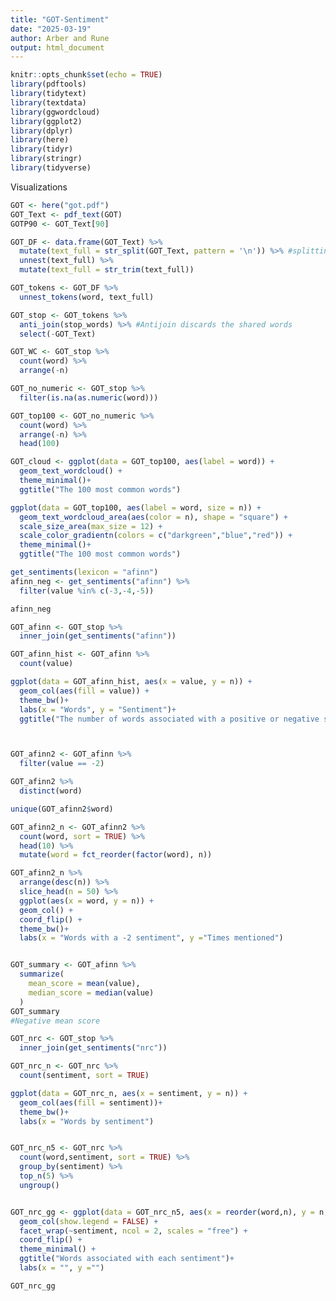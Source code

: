 ---
title: "GOT-Sentiment"
date: "2025-03-19"
author: Arber and Rune
output: html_document
---

```{r setup, include=FALSE}
knitr::opts_chunk$set(echo = TRUE)
library(pdftools)
library(tidytext)
library(textdata)
library(ggwordcloud)
library(ggplot2)
library(dplyr)
library(here)
library(tidyr)
library(stringr)
library(tidyverse)
```
Visualizations

```{r}
GOT <- here("got.pdf")
GOT_Text <- pdf_text(GOT)
GOTP90 <- GOT_Text[90]

GOT_DF <- data.frame(GOT_Text) %>%
  mutate(text_full = str_split(GOT_Text, pattern = '\n')) %>% #splitting the text
  unnest(text_full) %>%
  mutate(text_full = str_trim(text_full))

GOT_tokens <- GOT_DF %>%
  unnest_tokens(word, text_full)

GOT_stop <- GOT_tokens %>%
  anti_join(stop_words) %>% #Antijoin discards the shared words
  select(-GOT_Text)

GOT_WC <- GOT_stop %>%
  count(word) %>%
  arrange(-n)

GOT_no_numeric <- GOT_stop %>%
  filter(is.na(as.numeric(word)))

GOT_top100 <- GOT_no_numeric %>%
  count(word) %>%
  arrange(-n) %>%
  head(100)

GOT_cloud <- ggplot(data = GOT_top100, aes(label = word)) +
  geom_text_wordcloud() +
  theme_minimal()+
  ggtitle("The 100 most common words")

ggplot(data = GOT_top100, aes(label = word, size = n)) +
  geom_text_wordcloud_area(aes(color = n), shape = "square") +
  scale_size_area(max_size = 12) +
  scale_color_gradientn(colors = c("darkgreen","blue","red")) +
  theme_minimal()+
  ggtitle("The 100 most common words")

get_sentiments(lexicon = "afinn")
afinn_neg <- get_sentiments("afinn") %>%
  filter(value %in% c(-3,-4,-5))

afinn_neg

GOT_afinn <- GOT_stop %>%
  inner_join(get_sentiments("afinn"))

GOT_afinn_hist <- GOT_afinn %>%
  count(value)

ggplot(data = GOT_afinn_hist, aes(x = value, y = n)) +
  geom_col(aes(fill = value)) +
  theme_bw()+
  labs(x = "Words", y = "Sentiment")+
  ggtitle("The number of words associated with a positive or negative sentiment")



GOT_afinn2 <- GOT_afinn %>%
  filter(value == -2)

GOT_afinn2 %>%
  distinct(word)

unique(GOT_afinn2$word)

GOT_afinn2_n <- GOT_afinn2 %>%
  count(word, sort = TRUE) %>%
  head(10) %>%
  mutate(word = fct_reorder(factor(word), n))

GOT_afinn2_n %>%
  arrange(desc(n)) %>%
  slice_head(n = 50) %>%
  ggplot(aes(x = word, y = n)) +
  geom_col() +
  coord_flip() +
  theme_bw()+
  labs(x = "Words with a -2 sentiment", y ="Times mentioned")


GOT_summary <- GOT_afinn %>%
  summarize(
    mean_score = mean(value),
    median_score = median(value)
  )
GOT_summary
#Negative mean score

GOT_nrc <- GOT_stop %>%
  inner_join(get_sentiments("nrc"))

GOT_nrc_n <- GOT_nrc %>%
  count(sentiment, sort = TRUE)

ggplot(data = GOT_nrc_n, aes(x = sentiment, y = n)) +
  geom_col(aes(fill = sentiment))+
  theme_bw()+
  labs(x = "Words by sentiment")


GOT_nrc_n5 <- GOT_nrc %>%
  count(word,sentiment, sort = TRUE) %>%
  group_by(sentiment) %>%
  top_n(5) %>%
  ungroup()


GOT_nrc_gg <- ggplot(data = GOT_nrc_n5, aes(x = reorder(word,n), y = n, fill = sentiment)) +
  geom_col(show.legend = FALSE) +
  facet_wrap(~sentiment, ncol = 2, scales = "free") +
  coord_flip() +
  theme_minimal() +
  ggtitle("Words associated with each sentiment")+
  labs(x = "", y ="")

GOT_nrc_gg


```
